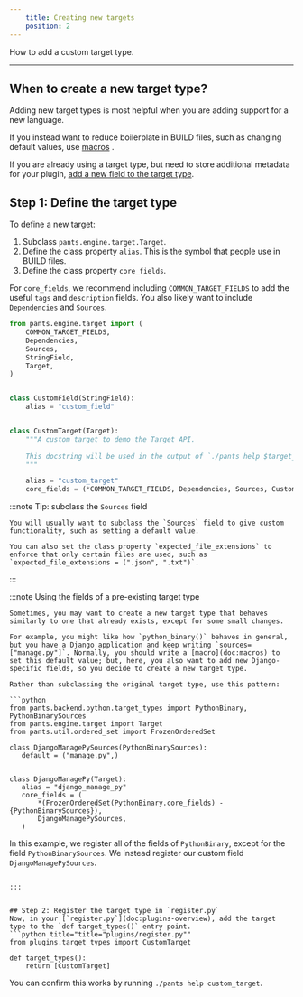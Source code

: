 ```yaml
---
    title: Creating new targets
    position: 2
---
```



How to add a custom target type.

---

## When to create a new target type?
Adding new target types is most helpful when you are adding support for a new language.

If you instead want to reduce boilerplate in BUILD files, such as changing default values, use [macros](doc:macros) .

If you are already using a target type, but need to store additional metadata for your plugin, [add a new field to the target type](doc:target-api-extending-targets).
## Step 1: Define the target type
To define a new target:

1. Subclass `pants.engine.target.Target`.
2. Define the class property `alias`. This is the symbol that people use in BUILD files.
3. Define the class property `core_fields`.

For `core_fields`, we recommend including `COMMON_TARGET_FIELDS`  to add the useful `tags` and `description` fields. You also likely want to include `Dependencies` and `Sources`.
```python title="title="plugins/target_types.py""
from pants.engine.target import (
    COMMON_TARGET_FIELDS,
    Dependencies,
    Sources,
    StringField,
    Target,
)


class CustomField(StringField):
    alias = "custom_field"


class CustomTarget(Target):
    """A custom target to demo the Target API.
    
    This docstring will be used in the output of `./pants help $target_type`.
    """

    alias = "custom_target"
    core_fields = (*COMMON_TARGET_FIELDS, Dependencies, Sources, CustomField)
```



:::note Tip: subclass the `Sources` field

```
You will usually want to subclass the `Sources` field to give custom functionality, such as setting a default value. 

You can also set the class property `expected_file_extensions` to enforce that only certain files are used, such as `expected_file_extensions = (".json", ".txt")`.

```

:::



:::note Using the fields of a pre-existing target type

```
Sometimes, you may want to create a new target type that behaves similarly to one that already exists, except for some small changes. 

For example, you might like how `python_binary()` behaves in general, but you have a Django application and keep writing `sources=["manage.py"]`. Normally, you should write a [macro](doc:macros) to set this default value; but, here, you also want to add new Django-specific fields, so you decide to create a new target type.

Rather than subclassing the original target type, use this pattern:

```python
from pants.backend.python.target_types import PythonBinary, PythonBinarySources
from pants.engine.target import Target
from pants.util.ordered_set import FrozenOrderedSet

class DjangoManagePySources(PythonBinarySources):
   default = ("manage.py",)


class DjangoManagePy(Target):
   alias = "django_manage_py"
   core_fields = (
       *(FrozenOrderedSet(PythonBinary.core_fields) - {PythonBinarySources}),
       DjangoManagePySources,
   )
```

In this example, we register all of the fields of `PythonBinary`, except for the field `PythonBinarySources`. We instead register our custom field `DjangoManagePySources`.

```

:::


## Step 2: Register the target type in `register.py`
Now, in your [`register.py`](doc:plugins-overview), add the target type to the `def target_types()` entry point.
```python title="title="plugins/register.py""
from plugins.target_types import CustomTarget

def target_types():
    return [CustomTarget]
```

You can confirm this works by running `./pants help custom_target`.